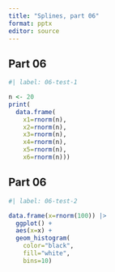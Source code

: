```yaml
---
title: "Splines, part 06"
format: pptx
editor: source
---
```


## Part 06

```r
#| label: 06-test-1

n <- 20
print(
  data.frame(
    x1=rnorm(n),
    x2=rnorm(n),
    x3=rnorm(n),
    x4=rnorm(n),
    x5=rnorm(n),
    x6=rnorm(n)))
```

## Part 06

```r
#| label: 06-test-2

data.frame(x=rnorm(100)) |>
  ggplot() +
  aes(x=x) +
  geom_histogram(
    color="black",
    fill="white",
    bins=10)
```

